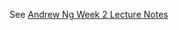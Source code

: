 
See [Andrew Ng Week 2 Lecture Notes](https://www.coursera.org/learn/machine-learning/resources/QQx8l)
